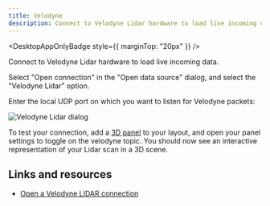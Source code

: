 ```yaml
---
title: Velodyne
description: Connect to Velodyne Lidar hardware to load live incoming data.
---
```



<DesktopAppOnlyBadge style={{ marginTop: "20px" }} />

Connect to Velodyne Lidar hardware to load live incoming data.

Select "Open connection" in the "Open data source" dialog, and select the "Velodyne Lidar" option.

Enter the local UDP port on which you want to listen for Velodyne packets:

![Velodyne Lidar dialog](/img/docs/connecting-to-data/velodyne.png)

To test your connection, add a [3D panel](/docs/visualization/panels/3d) to your layout, and open your panel settings to toggle on the velodyne topic. You should now see an interactive representation of your Lidar scan in a 3D scene.

## Links and resources

- [Open a Velodyne LIDAR connection](https://foxglove.dev/blog/opening-a-velodyne-lidar-connection)
